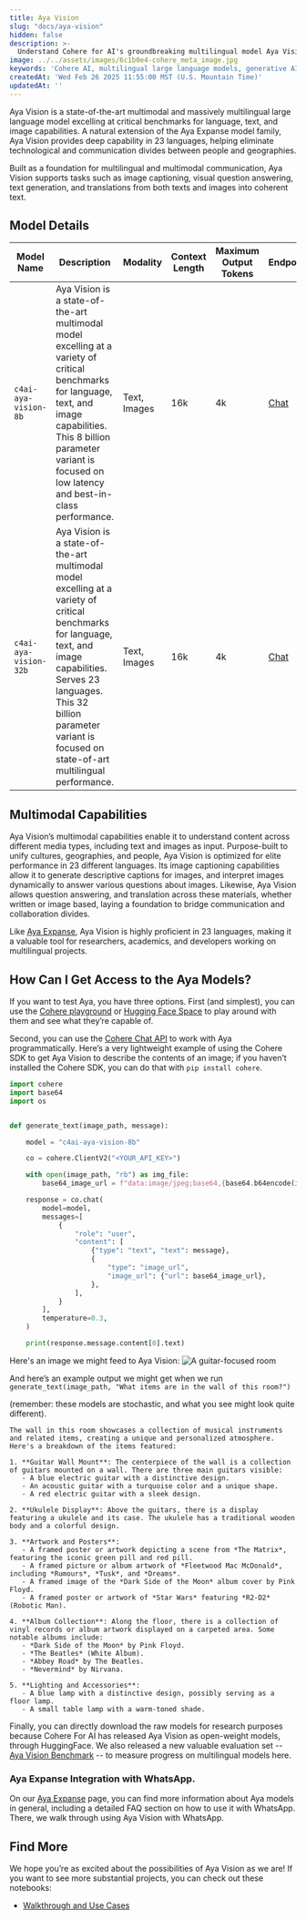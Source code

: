 ```yaml
---
title: Aya Vision
slug: "docs/aya-vision"
hidden: false
description: >-
  Understand Cohere for AI's groundbreaking multilingual model Aya Vision, a state-of-the-art multimodal language model excelling at multiple tasks.
image: ../../assets/images/6c1b0e4-cohere_meta_image.jpg
keywords: 'Cohere AI, multilingual large language models, generative AI'
createdAt: 'Wed Feb 26 2025 11:55:00 MST (U.S. Mountain Time)'
updatedAt: ''
---
```


Aya Vision is a state-of-the-art multimodal and massively multilingual large language model excelling at critical benchmarks for language, text, and image capabilities. A natural extension of the Aya Expanse model family, Aya Vision provides deep capability in 23 languages, helping eliminate technological and communication divides between people and geographies.

Built as a foundation for multilingual and multimodal communication, Aya Vision supports tasks such as image captioning, visual question answering, text generation, and translations from both texts and images into coherent text.

## Model Details
| Model Name               | Description                                                                                                                                                                                                                                             | Modality        | Context Length | Maximum Output Tokens | Endpoints                                            |
|--------------------------|---------------------------------------------------------------------------------------------------------------------------------------------------------------------------------------------------------------------------------------------------------|-----------------|----------------|-----------------------|------------------------------------------------------|
| `c4ai-aya-vision-8b`     | Aya Vision is a state-of-the-art multimodal model excelling at a variety of critical benchmarks for language, text, and image capabilities. This 8 billion parameter variant is focused on low latency and best-in-class performance.                   | Text, Images    | 16k            | 4k                    | [Chat](/reference/chat)                              |
| `c4ai-aya-vision-32b`    | Aya Vision is a state-of-the-art multimodal model excelling at a variety of critical benchmarks for language, text, and image capabilities. Serves 23 languages. This 32 billion parameter variant is focused on state-of-art multilingual performance. | Text, Images    | 16k            | 4k                    | [Chat](/reference/chat)                              |

## Multimodal Capabilities
Aya Vision’s multimodal capabilities enable it to understand content across different media types, including text and images as input. Purpose-built to unify cultures, geographies, and people, Aya Vision is optimized for elite performance in 23 different languages. Its image captioning capabilities allow it to generate descriptive captions for images, and interpret images dynamically to answer various questions about images. Likewise, Aya Vision allows question answering, and translation across these materials, whether written or image based, laying a foundation to bridge communication and collaboration divides.

Like [Aya Expanse](https://docs.cohere.com/docs/aya), Aya Vision is highly proficient in 23 languages, making it a valuable tool for researchers, academics, and developers working on multilingual projects.

## How Can I Get Access to the Aya Models?
If you want to test Aya, you have three options. First (and simplest), you can use the [Cohere playground](https://dashboard.cohere.com/playground/chat) or [Hugging Face Space](https://huggingface.co/spaces/CohereForAI/aya_expanse) to play around with them and see what they’re capable of.

Second, you can use the [Cohere Chat API](https://docs.cohere.com/v2/docs/chat-api) to work with Aya programmatically. Here’s a very lightweight example of using the Cohere SDK to get Aya Vision to describe the contents of an image; if you haven’t installed the Cohere SDK, you can do that with `pip install cohere`.

```python PYTHON
import cohere
import base64
import os


def generate_text(image_path, message):

    model = "c4ai-aya-vision-8b"

    co = cohere.ClientV2("<YOUR_API_KEY>")

    with open(image_path, "rb") as img_file:
        base64_image_url = f"data:image/jpeg;base64,{base64.b64encode(img_file.read()).decode('utf-8')}"

    response = co.chat(
        model=model,
        messages=[
            {
                "role": "user",
                "content": [
                    {"type": "text", "text": message},
                    {
                        "type": "image_url",
                        "image_url": {"url": base64_image_url},
                    },
                ],
            }
        ],
        temperature=0.3,
    )

    print(response.message.content[0].text)
```

Here's an image we might feed to Aya Vision:
![A guitar-focused room](../../assets/images/guitar_room.png)

And here’s an example output we might get when we run `generate_text(image_path, "What items are in the wall of this room?")` 

(remember: these models are stochastic, and what you see might look quite different).

```
The wall in this room showcases a collection of musical instruments and related items, creating a unique and personalized atmosphere. Here's a breakdown of the items featured:

1. **Guitar Wall Mount**: The centerpiece of the wall is a collection of guitars mounted on a wall. There are three main guitars visible:
   - A blue electric guitar with a distinctive design.
   - An acoustic guitar with a turquoise color and a unique shape.
   - A red electric guitar with a sleek design.

2. **Ukulele Display**: Above the guitars, there is a display featuring a ukulele and its case. The ukulele has a traditional wooden body and a colorful design.

3. **Artwork and Posters**:
   - A framed poster or artwork depicting a scene from *The Matrix*, featuring the iconic green pill and red pill.
   - A framed picture or album artwork of *Fleetwood Mac McDonald*, including *Rumours*, *Tusk*, and *Dreams*.
   - A framed image of the *Dark Side of the Moon* album cover by Pink Floyd.
   - A framed poster or artwork of *Star Wars* featuring *R2-D2* (Robotic Man).

4. **Album Collection**: Along the floor, there is a collection of vinyl records or album artwork displayed on a carpeted area. Some notable albums include:
   - *Dark Side of the Moon* by Pink Floyd.
   - *The Beatles* (White Album).
   - *Abbey Road* by The Beatles.
   - *Nevermind* by Nirvana.

5. **Lighting and Accessories**:
   - A blue lamp with a distinctive design, possibly serving as a floor lamp.
   - A small table lamp with a warm-toned shade.
```

Finally, you can directly download the raw models for research purposes because Cohere For AI has released Aya Vision as open-weight models, through HuggingFace. We also released a new valuable evaluation set -- [Aya Vision Benchmark](https://huggingface.co/datasets/CohereForAI/AyaVisionBench) -- to measure progress on multilingual models here. 

### Aya Expanse Integration with WhatsApp.

On our [Aya Expanse](https://docs.cohere.com/docs/aya) page, you can find more information about Aya models in general, including a detailed FAQ section on how to use it with WhatsApp. There, we walk through using Aya Vision with WhatsApp.

## Find More
We hope you’re as excited about the possibilities of Aya Vision as we are! If you want to see more substantial projects, you can check out these notebooks:

- [Walkthrough and Use Cases](https://docs.cohere.com/page/aya-vision-intro)

